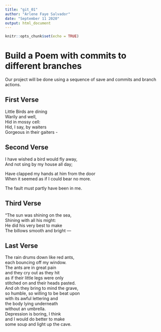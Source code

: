 ```yaml
---
title: "git_01"
author: "Arlene Faye Salvador"
date: "September 11 2020"
output: html_document
---
```


```r
knitr::opts_chunk$set(echo = TRUE)
```
# Build a Poem with commits to different branches
Our project will be done using a sequence of save and commits and branch actions.
<!-- Do not modify or change any text in "!--" bracketed areas such as this --- these are instructions to
you, if you change any of this the git program will notice it and compromise your git merging strategy !-->

## First Verse 
<!--Put the first five lines of a poem by Lewis Carrol in this section!-->
Little Birds are dining  
Warily and well,  
Hid in mossy cell:  
Hid, I say, by waiters  
Gorgeous in their gaiters -

## Second Verse
<!--Put the first five lines of a poem by Robert Frost here!-->
I have wished a bird would fly away,  
And not sing by my house all day;  

Have clapped my hands at him from the door  
When it seemed as if I could bear no more.  

The fault must partly have been in me.  

## Third Verse
<!--Put the first two verses of The Walrus and the Carpenter here!-->
"The sun was shining on the sea,  
      Shining with all his might:  
He did his very best to make  
      The billows smooth and bright — 
      
## Last Verse
<!--Put a short poem of your choice 8-20 lines,here!-->
The rain drums down like red ants,  
each bouncing off my window.  
The ants are in great pain  
and they cry out as they hit  
as if their little legs were only  
stitched on and their heads pasted.  
And oh they bring to mind the grave,  
so humble, so willing to be beat upon  
with its awful lettering and  
the body lying underneath  
without an umbrella.  
Depression is boring, I think  
and I would do better to make  
some soup and light up the cave.